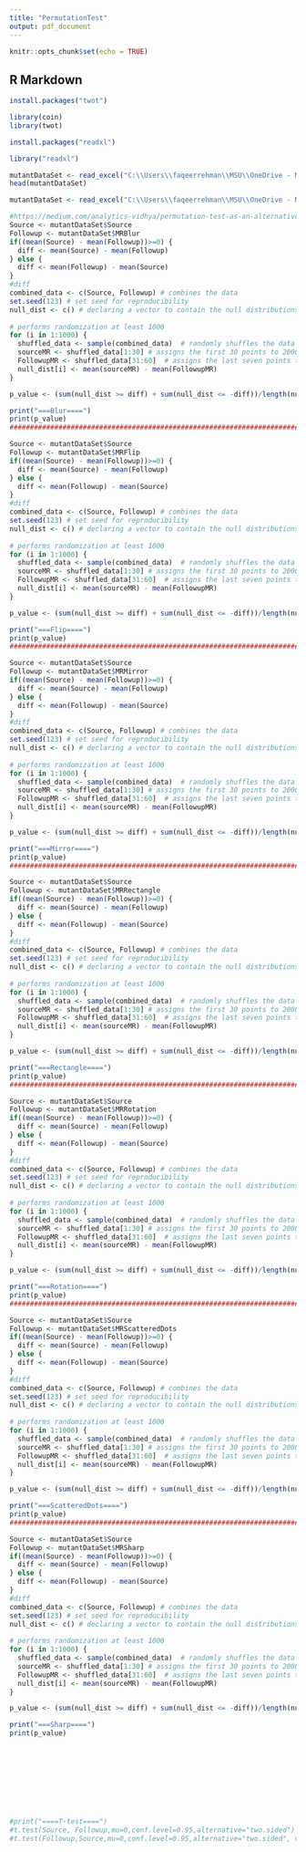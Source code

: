```yaml
---
title: "PermutationTest"
output: pdf_document
---
```


```r
knitr::opts_chunk$set(echo = TRUE)
```

## R Markdown
```r
install.packages("twot")
```

```r
library(coin)
library(twot)
```


```r
install.packages("readxl")
```
```r
library("readxl")
```

```r
mutantDataSet <- read_excel("C:\\Users\\faqeerrehman\\MSU\\OneDrive - Montana State University\\Research\\Clem\\ImageClassification\\ProcessedPredictionsAndResults\\TestStatistic\\Mutant7\\MRs\\combinedDataset_Instance11.xls")
head(mutantDataSet)
```

```r

mutantDataSet <- read_excel("C:\\Users\\faqeerrehman\\MSU\\OneDrive - Montana State University\\Research\\Clem\\ImageClassification\\ProcessedPredictionsAndResults\\TestStatistic\\Mutant7\\MRs\\combinedDataset_Instance42.xls")

#https://medium.com/analytics-vidhya/permutation-test-as-an-alternative-to-two-sample-t-test-using-r-9f5da921bc95
Source <- mutantDataSet$Source
Followup <- mutantDataSet$MRBlur
if((mean(Source) - mean(Followup))>=0) {
  diff <- mean(Source) - mean(Followup)
} else {
  diff <- mean(Followup) - mean(Source)
}
#diff
combined_data <- c(Source, Followup) # combines the data
set.seed(123) # set seed for reproducibility
null_dist <- c() # declaring a vector to contain the null distributions
 
# performs randomization at least 1000
for (i in 1:1000) {
  shuffled_data <- sample(combined_data)  # randomly shuffles the data
  sourceMR <- shuffled_data[1:30] # assigns the first 30 points to 2000
  FollowupMR <- shuffled_data[31:60]  # assigns the last seven points to 2019
  null_dist[i] <- mean(sourceMR) - mean(FollowupMR)
}

p_value <- (sum(null_dist >= diff) + sum(null_dist <= -diff))/length(null_dist)

print("===Blur====")
print(p_value)
######################################################################################

Source <- mutantDataSet$Source
Followup <- mutantDataSet$MRFlip
if((mean(Source) - mean(Followup))>=0) {
  diff <- mean(Source) - mean(Followup)
} else {
  diff <- mean(Followup) - mean(Source)
}
#diff
combined_data <- c(Source, Followup) # combines the data
set.seed(123) # set seed for reproducibility
null_dist <- c() # declaring a vector to contain the null distributions
 
# performs randomization at least 1000
for (i in 1:1000) {
  shuffled_data <- sample(combined_data)  # randomly shuffles the data
  sourceMR <- shuffled_data[1:30] # assigns the first 30 points to 2000
  FollowupMR <- shuffled_data[31:60]  # assigns the last seven points to 2019
  null_dist[i] <- mean(sourceMR) - mean(FollowupMR)
}

p_value <- (sum(null_dist >= diff) + sum(null_dist <= -diff))/length(null_dist)

print("===Flip====")
print(p_value)
######################################################################################

Source <- mutantDataSet$Source
Followup <- mutantDataSet$MRMirror
if((mean(Source) - mean(Followup))>=0) {
  diff <- mean(Source) - mean(Followup)
} else {
  diff <- mean(Followup) - mean(Source)
}
#diff
combined_data <- c(Source, Followup) # combines the data
set.seed(123) # set seed for reproducibility
null_dist <- c() # declaring a vector to contain the null distributions
 
# performs randomization at least 1000
for (i in 1:1000) {
  shuffled_data <- sample(combined_data)  # randomly shuffles the data
  sourceMR <- shuffled_data[1:30] # assigns the first 30 points to 2000
  FollowupMR <- shuffled_data[31:60]  # assigns the last seven points to 2019
  null_dist[i] <- mean(sourceMR) - mean(FollowupMR)
}

p_value <- (sum(null_dist >= diff) + sum(null_dist <= -diff))/length(null_dist)

print("===Mirror====")
print(p_value)
######################################################################################

Source <- mutantDataSet$Source
Followup <- mutantDataSet$MRRectangle
if((mean(Source) - mean(Followup))>=0) {
  diff <- mean(Source) - mean(Followup)
} else {
  diff <- mean(Followup) - mean(Source)
}
#diff
combined_data <- c(Source, Followup) # combines the data
set.seed(123) # set seed for reproducibility
null_dist <- c() # declaring a vector to contain the null distributions
 
# performs randomization at least 1000
for (i in 1:1000) {
  shuffled_data <- sample(combined_data)  # randomly shuffles the data
  sourceMR <- shuffled_data[1:30] # assigns the first 30 points to 2000
  FollowupMR <- shuffled_data[31:60]  # assigns the last seven points to 2019
  null_dist[i] <- mean(sourceMR) - mean(FollowupMR)
}

p_value <- (sum(null_dist >= diff) + sum(null_dist <= -diff))/length(null_dist)

print("===Rectangle====")
print(p_value)
######################################################################################

Source <- mutantDataSet$Source
Followup <- mutantDataSet$MRRotation
if((mean(Source) - mean(Followup))>=0) {
  diff <- mean(Source) - mean(Followup)
} else {
  diff <- mean(Followup) - mean(Source)
}
#diff
combined_data <- c(Source, Followup) # combines the data
set.seed(123) # set seed for reproducibility
null_dist <- c() # declaring a vector to contain the null distributions
 
# performs randomization at least 1000
for (i in 1:1000) {
  shuffled_data <- sample(combined_data)  # randomly shuffles the data
  sourceMR <- shuffled_data[1:30] # assigns the first 30 points to 2000
  FollowupMR <- shuffled_data[31:60]  # assigns the last seven points to 2019
  null_dist[i] <- mean(sourceMR) - mean(FollowupMR)
}

p_value <- (sum(null_dist >= diff) + sum(null_dist <= -diff))/length(null_dist)

print("===Rotation====")
print(p_value)
######################################################################################

Source <- mutantDataSet$Source
Followup <- mutantDataSet$MRScatteredDots
if((mean(Source) - mean(Followup))>=0) {
  diff <- mean(Source) - mean(Followup)
} else {
  diff <- mean(Followup) - mean(Source)
}
#diff
combined_data <- c(Source, Followup) # combines the data
set.seed(123) # set seed for reproducibility
null_dist <- c() # declaring a vector to contain the null distributions
 
# performs randomization at least 1000
for (i in 1:1000) {
  shuffled_data <- sample(combined_data)  # randomly shuffles the data
  sourceMR <- shuffled_data[1:30] # assigns the first 30 points to 2000
  FollowupMR <- shuffled_data[31:60]  # assigns the last seven points to 2019
  null_dist[i] <- mean(sourceMR) - mean(FollowupMR)
}

p_value <- (sum(null_dist >= diff) + sum(null_dist <= -diff))/length(null_dist)

print("===ScatteredDots====")
print(p_value)
######################################################################################

Source <- mutantDataSet$Source
Followup <- mutantDataSet$MRSharp
if((mean(Source) - mean(Followup))>=0) {
  diff <- mean(Source) - mean(Followup)
} else {
  diff <- mean(Followup) - mean(Source)
}
#diff
combined_data <- c(Source, Followup) # combines the data
set.seed(123) # set seed for reproducibility
null_dist <- c() # declaring a vector to contain the null distributions
 
# performs randomization at least 1000
for (i in 1:1000) {
  shuffled_data <- sample(combined_data)  # randomly shuffles the data
  sourceMR <- shuffled_data[1:30] # assigns the first 30 points to 2000
  FollowupMR <- shuffled_data[31:60]  # assigns the last seven points to 2019
  null_dist[i] <- mean(sourceMR) - mean(FollowupMR)
}

p_value <- (sum(null_dist >= diff) + sum(null_dist <= -diff))/length(null_dist)

print("===Sharp====")
print(p_value)










#print("====T-test====")
#t.test(Source, Followup,mu=0,conf.level=0.95,alternative="two.sided")
#t.test(Followup,Source,mu=0,conf.level=0.95,alternative="two.sided", var.equal = TRUE)
```



